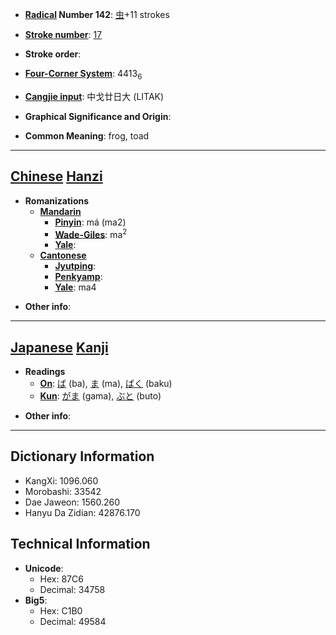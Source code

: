 * '''[[Wiktionary:Chinese radical index| Radical]] Number 142''': [[Wiktionary:Chinese radical index 虫|虫]]+11 strokes

* '''[[Wiktionary:Chinese total strokes index|Stroke number]]''': [[Wiktionary:Chinese total strokes index 17|17]]

* '''Stroke order''': 

* '''[[Wiktionary:Chinese four corner index|Four-Corner System]]''': 4413<sub>6</sub>

* '''[[Wiktionary:Chinese Cangjie index|Cangjie input]]''': 中戈廿日大 (LITAK)

* '''Graphical Significance and Origin''': 

* '''Common Meaning''': frog, toad

----

== [[Chinese]] [[Hanzi]] ==

* '''Romanizations'''
** '''[[Mandarin]]'''
*** '''[[Pinyin]]''': má (ma2)
*** '''[[Wade-Giles]]''': ma<sup>2</sup>
*** '''[[Yale]]''': 
** '''[[Cantonese]]'''
*** '''[[Jyutping]]''':
*** '''[[Penkyamp]]''': 
*** '''[[Yale]]''': ma4

* '''Other info''': 

----

== [[Japanese]] [[Kanji]] ==

* '''Readings'''
** '''[[On]]''': [[ば]] (ba), [[ま]] (ma), [[ばく]] (baku)
** '''[[Kun]]''': [[がま]] (gama), [[ぶと]] (buto)

* '''Other info''':  

----

== Dictionary Information ==

* KangXi: 1096.060
* Morobashi: 33542
* Dae Jaweon: 1560.260
* Hanyu Da Zidian: 42876.170

== Technical Information ==

* '''Unicode''':
** Hex: 87C6
** Decimal: 34758
* '''Big5''':
** Hex: C1B0
** Decimal: 49584